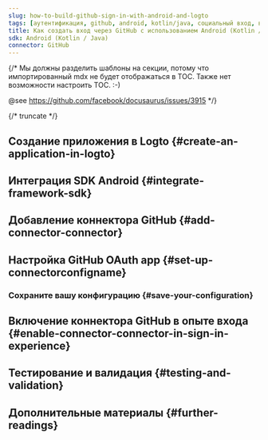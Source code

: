 ```yaml
---
slug: how-to-build-github-sign-in-with-android-and-logto
tags: [аутентификация, github, android, kotlin/java, социальный вход, вход, логин]
title: Как создать вход через GitHub с использованием Android (Kotlin / Java)
sdk: Android (Kotlin / Java)
connector: GitHub
---
```


{/*
  Мы должны разделить шаблоны на секции, потому что импортированный mdx не будет отображаться в TOC.
  Также нет возможности настроить TOC. :-)

  @see https://github.com/facebook/docusaurus/issues/3915
*/}




{/* truncate */}

<Intro connector={connector} sdk="Android (Kotlin / Java)" link="https://developer.android.com" />

## Создание приложения в Logto \{#create-an-application-in-logto}

<CreateApplication type="Native app" framework="Android" />

## Интеграция SDK Android \{#integrate-framework-sdk}

<IntegrateSdk />

## Добавление коннектора GitHub \{#add-connector-connector}

<AddSocialConnector connector={connector} framework="Android" />

## Настройка GitHub OAuth app \{#set-up-connectorconfigname}

<ConnectorGuide />

### Сохраните вашу конфигурацию \{#save-your-configuration}

<SaveYourConfiguration connector={connector} />

## Включение коннектора GitHub в опыте входа \{#enable-connector-connector-in-sign-in-experience}

<EnableSocialConnector connector={connector} />

## Тестирование и валидация \{#testing-and-validation}

<TestingAndValidation connector={connector} sdk="Android (Kotlin / Java)" />

## Дополнительные материалы \{#further-readings}

<FurtherReadings />